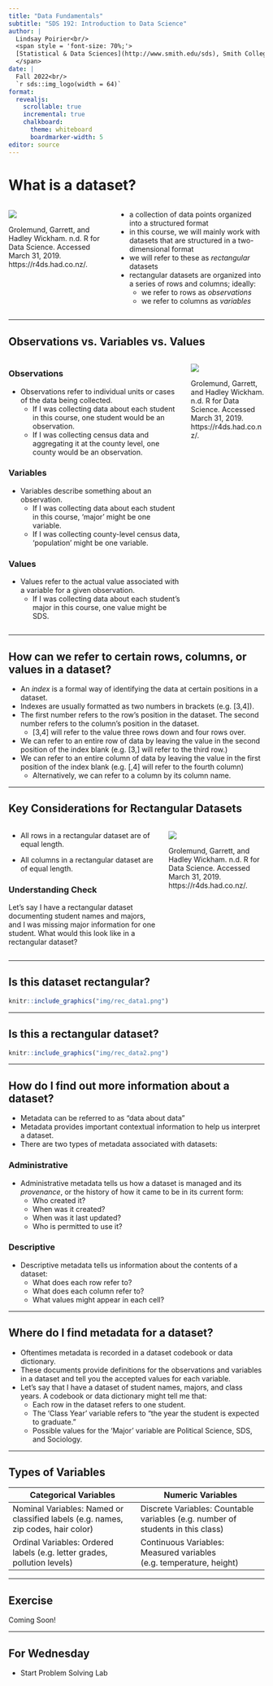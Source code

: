 ```yaml
---
title: "Data Fundamentals"
subtitle: "SDS 192: Introduction to Data Science"
author: |
  Lindsay Poirier<br/>
  <span style = 'font-size: 70%;'>
  [Statistical & Data Sciences](http://www.smith.edu/sds), Smith College<br/>
  </span>
date: |
  Fall 2022<br/>
  `r sds::img_logo(width = 64)`
format: 
  revealjs:
    scrollable: true
    incremental: true
    chalkboard:
      theme: whiteboard
      boardmarker-width: 5
editor: source
---
```


# What is a dataset? {.smaller}

::: columns
::: {.column width="40%"}
![](https://d33wubrfki0l68.cloudfront.net/6f1ddb544fc5c69a2478e444ab8112fb0eea23f8/91adc/images/tidy-1.png)

Grolemund, Garrett, and Hadley Wickham. n.d. R for Data Science. Accessed March 31, 2019. https://r4ds.had.co.nz/.
:::

::: {.column width="60%"}
-   a collection of data points organized into a structured format
-   in this course, we will mainly work with datasets that are structured in a two-dimensional format
-   we will refer to these as *rectangular* datasets
-   rectangular datasets are organized into a series of rows and columns; ideally:
    -   we refer to rows as *observations*
    -   we refer to columns as *variables*
:::
:::

------------------------------------------------------------------------

## Observations vs. Variables vs. Values {.smaller}

::: columns
::: {.column width="70%"}
::: panel-tabset
### Observations

::: nonincremental
-   Observations refer to individual units or cases of the data being collected.
    -   If I was collecting data about each student in this course, one student would be an observation.
    -   If I was collecting census data and aggregating it at the county level, one county would be an observation.
:::

### Variables

::: nonincremental
-   Variables describe something about an observation.
    -   If I was collecting data about each student in this course, 'major' might be one variable.
    -   If I was collecting county-level census data, 'population' might be one variable.
:::

### Values

::: nonincremental
-   Values refer to the actual value associated with a variable for a given observation.
    -   If I was collecting data about each student's major in this course, one value might be SDS.
:::
:::
:::

::: {.column width="30%"}
![](https://d33wubrfki0l68.cloudfront.net/6f1ddb544fc5c69a2478e444ab8112fb0eea23f8/91adc/images/tidy-1.png)

Grolemund, Garrett, and Hadley Wickham. n.d. R for Data Science. Accessed March 31, 2019. https://r4ds.had.co.nz/.
:::
:::

------------------------------------------------------------------------

## How can we refer to certain rows, columns, or values in a dataset? {.smaller}

-   An *index* is a formal way of identifying the data at certain positions in a dataset.
-   Indexes are usually formatted as two numbers in brackets (e.g. \[3,4\]).
-   The first number refers to the row's position in the dataset. The second number refers to the column's position in the dataset.
    -   \[3,4\] will refer to the value three rows down and four rows over.
-   We can refer to an entire row of data by leaving the value in the second position of the index blank (e.g. \[3,\] will refer to the third row.)
-   We can refer to an entire column of data by leaving the value in the first position of the index blank (e.g. \[,4\] will refer to the fourth column)
    -   Alternatively, we can refer to a column by its column name.

------------------------------------------------------------------------

## Key Considerations for Rectangular Datasets {.smaller}

::: columns
::: column
-   All rows in a rectangular dataset are of equal length.

-   All columns in a rectangular dataset are of equal length.

::: callout-note

### Understanding Check

Let's say I have a rectangular dataset documenting student names and majors, and I was missing major information for one student. What would this look like in a rectangular dataset?
:::
:::

::: column
![](https://d33wubrfki0l68.cloudfront.net/6f1ddb544fc5c69a2478e444ab8112fb0eea23f8/91adc/images/tidy-1.png)

Grolemund, Garrett, and Hadley Wickham. n.d. R for Data Science. Accessed March 31, 2019. https://r4ds.had.co.nz/.
:::
:::

------------------------------------------------------------------------

## Is this dataset rectangular?

```r
knitr::include_graphics("img/rec_data1.png")
```

------------------------------------------------------------------------

## Is this a rectangular dataset?

```r
knitr::include_graphics("img/rec_data2.png")
```

------------------------------------------------------------------------

## How do I find out more information about a dataset? {.smaller}

::: nonincremental
-   Metadata can be referred to as "data about data"
-   Metadata provides important contextual information to help us interpret a dataset.
-   There are two types of metadata associated with datasets:
:::

::: panel-tabset
### Administrative

::: nonincremental
-   Administrative metadata tells us how a dataset is managed and its *provenance*, or the history of how it came to be in its current form:
    -   Who created it?
    -   When was it created?
    -   When was it last updated?
    -   Who is permitted to use it?
:::

### Descriptive

::: nonincremental
-   Descriptive metadata tells us information about the contents of a dataset:
    -   What does each row refer to?
    -   What does each column refer to?
    -   What values might appear in each cell?
:::
:::

------------------------------------------------------------------------

## Where do I find metadata for a dataset? {.smaller}

-   Oftentimes metadata is recorded in a dataset codebook or data dictionary.
-   These documents provide definitions for the observations and variables in a dataset and tell you the accepted values for each variable.
-   Let's say that I have a dataset of student names, majors, and class years. A codebook or data dictionary might tell me that:
    -   Each row in the dataset refers to one student.
    -   The 'Class Year' variable refers to "the year the student is expected to graduate."
    -   Possible values for the 'Major' variable are Political Science, SDS, and Sociology.

------------------------------------------------------------------------

## Types of Variables

| Categorical Variables                                                             | Numeric Variables                                                               |
|------------------------------------|------------------------------------|
| Nominal Variables: Named or classified labels (e.g. names, zip codes, hair color) | Discrete Variables: Countable variables (e.g. number of students in this class) |
| Ordinal Variables: Ordered labels (e.g. letter grades, pollution levels)          | Continuous Variables: Measured variables (e.g. temperature, height)             |

------------------------------------------------------------------------

## Exercise

Coming Soon!

------------------------------------------------------------------------

## For Wednesday

-   Start Problem Solving Lab
